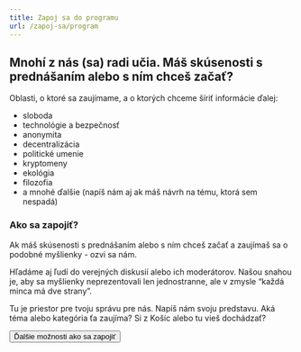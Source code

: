```yaml
---
title: Zapoj sa do programu
url: /zapoj-sa/program
---
```



## Mnohí z nás (sa) radi učia. Máš skúsenosti s prednášaním alebo s ním chceš začať?

Oblasti, o ktoré sa zaujímame, a o ktorých chceme šíriť informácie ďalej:

- sloboda
- technológie a bezpečnosť
- anonymita
- decentralizácia
- politické umenie
- kryptomeny
- ekológia
- filozofia
- a mnohé ďalšie (napíš nám aj ak máš návrh na tému, ktorá sem nespadá)

### Ako sa zapojiť?

Ak máš skúsenosti s prednášaním alebo s ním chceš začať a zaujímaš sa o podobné myšlienky - ozvi sa nám.

Hľadáme aj ľudí do verejných diskusií alebo ich moderátorov. Našou snahou je, aby sa myšlienky neprezentovali len jednostranne, ale v zmysle “každá minca má dve strany”.

<FormJoin category="Pomoc s programom">
  Tu je priestor pre tvoju správu pre nás. Napíš nám svoju predstavu. Aká téma
  alebo kategória ťa zaujíma? Si z Košíc alebo tu vieš dochádzať?
</FormJoin>

<Button to="/zapoj-sa">Ďalšie možnosti ako sa zapojiť</Button>
